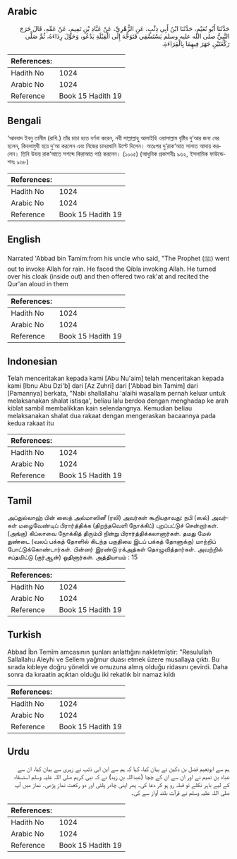 ## Arabic


<div dir="rtl" lang="ar" style={{fontSize:'larger',backgroundColor:'#f8f9fa',padding:20}}>
حَدَّثَنَا أَبُو نُعَيْمٍ، حَدَّثَنَا ابْنُ أَبِي ذِئْبٍ، عَنِ الزُّهْرِيِّ، عَنْ عَبَّادِ بْنِ تَمِيمٍ، عَنْ عَمِّهِ، قَالَ خَرَجَ النَّبِيُّ صلى الله عليه وسلم يَسْتَسْقِي فَتَوَجَّهَ إِلَى الْقِبْلَةِ يَدْعُو، وَحَوَّلَ رِدَاءَهُ، ثُمَّ صَلَّى رَكْعَتَيْنِ جَهَرَ فِيهِمَا بِالْقِرَاءَةِ‏.‏
</div>
<div style={{backgroundColor:'#f8f9fa',padding:20, marginBottom: 10}}><table> <thead> <tr> <th>References:</th> <th></th> </tr> </thead> <tbody><tr><td>Hadith No</td><td>1024</td></tr><tr><td>Arabic No</td><td>1024</td></tr><tr><td>Reference</td><td>Book 15 Hadith 19</td></tr></tbody></table></div>

## Bengali


<div dir="ltr" lang="bn" style={{fontSize:'larger',backgroundColor:'#f8f9fa',padding:20}}>
‘আববাদ ইবনু তামীম (রাযি.) তাঁর চাচা হতে বর্ণনা করেন, নবী সাল্লাল্লাহু আলাইহি ওয়াসাল্লাম বৃষ্টির দু‘আর জন্য বের হলেন, কিবলামুখী হয়ে দু‘আ করলেন এবং নিজের চাদরখানি উল্টে দিলেন। অতঃপর দু‘রাক‘আত সালাত আদায় করলেন। তিনি উভয় রাক‘আতে সশব্দে কিরাআত পাঠ করলেন। (১০০৫) (আধুনিক প্রকাশনীঃ ৯৬২, ইসলামিক ফাউন্ডেশনঃ ৯৬৮)
</div>
<div style={{backgroundColor:'#f8f9fa',padding:20, marginBottom: 10}}><table> <thead> <tr> <th>References:</th> <th></th> </tr> </thead> <tbody><tr><td>Hadith No</td><td>1024</td></tr><tr><td>Arabic No</td><td>1024</td></tr><tr><td>Reference</td><td>Book 15 Hadith 19</td></tr></tbody></table></div>

## English


<div dir="ltr" lang="en" style={{fontSize:'larger',backgroundColor:'#f8f9fa',padding:20}}>
Narrated 'Abbad bin Tamim:from his uncle who said, "The Prophet (ﷺ) went out to invoke Allah for rain. He faced the Qibla invoking Allah. He turned over his cloak (inside out) and then offered two rak'at and recited the Qur'an aloud in them
</div>
<div style={{backgroundColor:'#f8f9fa',padding:20, marginBottom: 10}}><table> <thead> <tr> <th>References:</th> <th></th> </tr> </thead> <tbody><tr><td>Hadith No</td><td>1024</td></tr><tr><td>Arabic No</td><td>1024</td></tr><tr><td>Reference</td><td>Book 15 Hadith 19</td></tr></tbody></table></div>

## Indonesian


<div dir="ltr" lang="id" style={{fontSize:'larger',backgroundColor:'#f8f9fa',padding:20}}>
Telah menceritakan kepada kami [Abu Nu'aim] telah menceritakan kepada kami [Ibnu Abu Dzi'b] dari [Az Zuhri] dari ['Abbad bin Tamim] dari [Pamannya] berkata, "Nabi shallallahu 'alaihi wasallam pernah keluar untuk melaksanakan shalat istisqa', beliau lalu berdoa dengan menghadap ke arah kiblat sambil membalikkan kain selendangnya. Kemudian beliau melaksanakan shalat dua rakaat dengan mengeraskan bacaannya pada kedua rakaat itu
</div>
<div style={{backgroundColor:'#f8f9fa',padding:20, marginBottom: 10}}><table> <thead> <tr> <th>References:</th> <th></th> </tr> </thead> <tbody><tr><td>Hadith No</td><td>1024</td></tr><tr><td>Arabic No</td><td>1024</td></tr><tr><td>Reference</td><td>Book 15 Hadith 19</td></tr></tbody></table></div>

## Tamil


<div dir="ltr" lang="ta" style={{fontSize:'larger',backgroundColor:'#f8f9fa',padding:20}}>
அப்துல்லாஹ் பின் ஸைத் அல்மாஸினீ (ரலி) அவர்கள் கூறியதாவது: நபி (ஸல்) அவர்கள் மழைவேண்டிப் பிரார்த்திக்க (திறந்தவெளி நோக்கிப்) புறப்பட்டுச் சென்றார்கள். (அங்கு) கிப்லாவை நோக்கித் திரும்பி நின்று பிரார்த்திக்கலானார்கள். தமது மேல் துண்டை (வலப் பக்கத் தோளில் கிடந்த பகுதியை இடப் பக்கத் தோளுக்கு) மாற்றிப் போட்டுக்கொண்டார்கள். பின்னர் இரண்டு ரக்அத்கள் தொழுவித்தார்கள். அவற்றில் சப்தமிட்டு (குர்ஆன்) ஓதினார்கள். அத்தியாயம் : 15
</div>
<div style={{backgroundColor:'#f8f9fa',padding:20, marginBottom: 10}}><table> <thead> <tr> <th>References:</th> <th></th> </tr> </thead> <tbody><tr><td>Hadith No</td><td>1024</td></tr><tr><td>Arabic No</td><td>1024</td></tr><tr><td>Reference</td><td>Book 15 Hadith 19</td></tr></tbody></table></div>

## Turkish


<div dir="ltr" lang="tr" style={{fontSize:'larger',backgroundColor:'#f8f9fa',padding:20}}>
Abbad İbn Temîm amcasının şunları anlattığını nakletmîştir: "Resulullah Sallallahu Aleyhi ve Sellem yağmur duası etmek üzere musallaya çıktı. Bu sırada kıbleye doğru yöneldi ve omuzuna almış olduğu ridasını çevirdi. Daha sonra da kıraatin açıktan olduğu iki rekatlık bir namaz kıldı
</div>
<div style={{backgroundColor:'#f8f9fa',padding:20, marginBottom: 10}}><table> <thead> <tr> <th>References:</th> <th></th> </tr> </thead> <tbody><tr><td>Hadith No</td><td>1024</td></tr><tr><td>Arabic No</td><td>1024</td></tr><tr><td>Reference</td><td>Book 15 Hadith 19</td></tr></tbody></table></div>

## Urdu


<div dir="rtl" lang="ur" style={{fontSize:'larger',backgroundColor:'#f8f9fa',padding:20}}>
ہم سے ابونعیم فضل بن دکین نے بیان کیا، کہا کہ ہم سے ابن ابی ذئب نے زہری سے بیان کیا، ان سے عباد بن تمیم نے اور ان سے ان کے چچا (عبداللہ بن زید) نے کہ نبی کریم صلی اللہ علیہ وسلم استسقاء کے لیے باہر نکلے تو قبلہ رو ہو کر دعا کی۔ پھر اپنی چادر پلٹی اور دو رکعت نماز پڑھی۔ نماز میں آپ صلی اللہ علیہ وسلم نے قرآت بلند آواز سے کی۔
</div>
<div style={{backgroundColor:'#f8f9fa',padding:20, marginBottom: 10}}><table> <thead> <tr> <th>References:</th> <th></th> </tr> </thead> <tbody><tr><td>Hadith No</td><td>1024</td></tr><tr><td>Arabic No</td><td>1024</td></tr><tr><td>Reference</td><td>Book 15 Hadith 19</td></tr></tbody></table></div>